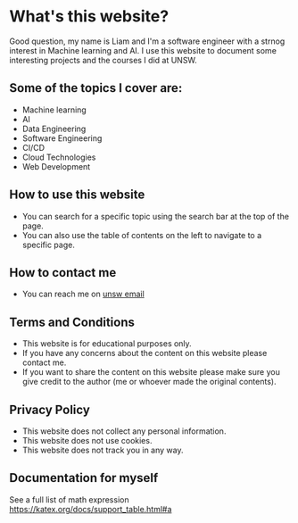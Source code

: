 
<Analytics />

# What's this website?

Good question, my name is Liam and I'm a software engineer with a strnog interest in Machine learning and AI.
I use this website to document some interesting projects and the courses I did at UNSW.

## Some of the topics I cover are:

- Machine learning
- AI
- Data Engineering
- Software Engineering
- CI/CD
- Cloud Technologies
- Web Development

## How to use this website

- You can search for a specific topic using the search bar at the top of the page.
- You can also use the table of contents on the left to navigate to a specific page.

## How to contact me

- You can reach me on [unsw email](mailto:z3278107@unsw.edu.au)

## Terms and Conditions

- This website is for educational purposes only.
- If you have any concerns about the content on this website please contact me.
- If you want to share the content on this website please make sure you give credit to the author (me or whoever made the original contents).

## Privacy Policy

- This website does not collect any personal information.
- This website does not use cookies.
- This website does not track you in any way.

## Documentation for myself

See a full list of math expression https://katex.org/docs/support_table.html#a
